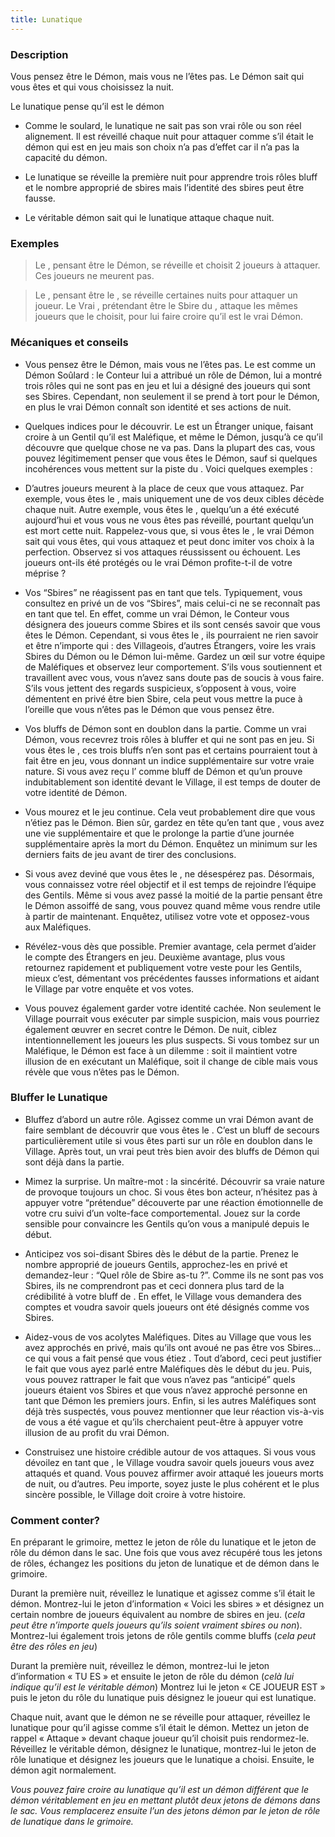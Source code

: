 ```yaml
---
title: Lunatique
---
```



<Role LUNATIQUE header />

### Description

Vous pensez être le Démon, mais vous ne l’êtes pas. Le Démon sait qui vous êtes et qui vous choisissez la nuit.

Le lunatique pense qu’il est le démon

-   Comme le soulard, le lunatique ne sait pas son vrai rôle ou son réel alignement. Il est réveillé chaque nuit pour attaquer comme s’il était le démon qui est en jeu mais son choix n’a pas d’effet car il n’a pas la capacité du démon.

-   Le lunatique se réveille la première nuit pour apprendre trois rôles bluff et le nombre approprié de sbires mais l’identité des sbires peut être fausse.

-   Le véritable démon sait qui le lunatique attaque chaque nuit.

### Exemples

> Le <Role LUNATIQUE />, pensant être le Démon, se réveille et choisit 2 joueurs à attaquer. Ces joueurs ne meurent pas.

> Le <Role LUNATIQUE />, pensant être le <Role ZOMBUUL />, se réveille certaines nuits pour attaquer un joueur. Le Vrai <Role ZOMBUUL />, prétendant être le Sbire du <Role LUNATIQUE />, attaque les mêmes joueurs que le <Role LUNATIQUE /> choisit, pour lui faire croire qu’il est le vrai Démon.

### Mécaniques et conseils

- Vous pensez être le Démon, mais vous ne l’êtes pas. Le <Role LUNATIQUE /> est comme un Démon Soûlard : le Conteur lui a attribué un rôle de Démon, lui a montré trois rôles qui ne sont pas en jeu et lui a désigné des joueurs qui sont ses Sbires. Cependant, non seulement il se prend à tort pour le Démon, en plus le vrai Démon connaît son identité et ses actions de nuit.

- Quelques indices pour le découvrir. Le <Role LUNATIQUE /> est un Étranger unique, faisant croire à un Gentil qu’il est Maléfique, et même le Démon, jusqu’à ce qu’il découvre que quelque chose ne va pas. Dans la plupart des cas, vous pouvez légitimement penser que vous êtes le Démon, sauf si quelques incohérences vous mettent sur la piste du <Role LUNATIQUE />. Voici quelques exemples :

- D’autres joueurs meurent à la place de ceux que vous attaquez. Par exemple, vous êtes le <Role SHABALOTH />, mais uniquement une de vos deux cibles décède chaque nuit. Autre exemple, vous êtes le <Role ZOMBUUL />, quelqu’un a été exécuté aujourd’hui et vous vous ne vous êtes pas réveillé, pourtant quelqu’un est mort cette nuit. Rappelez-vous que, si vous êtes le <Role LUNATIQUE />, le vrai Démon sait qui vous êtes, qui vous attaquez et peut donc imiter vos choix à la perfection. Observez si vos attaques réussissent ou échouent. Les joueurs ont-ils été protégés ou le vrai Démon profite-t-il de votre méprise ?

- Vos “Sbires” ne réagissent pas en tant que tels. Typiquement, vous consultez en privé un de vos “Sbires”, mais celui-ci ne se reconnaît pas en tant que tel. En effet, comme un vrai Démon, le Conteur vous désignera des joueurs comme Sbires et ils sont censés savoir que vous êtes le Démon. Cependant, si vous êtes le <Role LUNATIQUE />, ils pourraient ne rien savoir et être n’importe qui : des Villageois, d’autres Étrangers, voire les vrais Sbires du Démon ou le Démon lui-même. Gardez un œil sur votre équipe de Maléfiques et observez leur comportement. S’ils vous soutiennent et travaillent avec vous, vous n’avez sans doute pas de soucis à vous faire. S’ils vous jettent des regards suspicieux, s’opposent à vous, voire démentent en privé être bien Sbire, cela peut vous mettre la puce à l’oreille que vous n’êtes pas le Démon que vous pensez être.

- Vos bluffs de Démon sont en doublon dans la partie. Comme un vrai Démon, vous recevrez trois rôles à bluffer et qui ne sont pas en jeu. Si vous êtes le <Role LUNATIQUE />, ces trois bluffs n’en sont pas et certains pourraient tout à fait être en jeu, vous donnant un indice supplémentaire sur votre vraie nature. Si vous avez reçu l’<Role HERBORISTE /> comme bluff de Démon et qu’un <Role HERBORISTE /> prouve indubitablement son identité devant le Village, il est temps de douter de votre identité de Démon.

- Vous mourez et le jeu continue. Cela veut probablement dire que vous n’étiez pas le Démon. Bien sûr, gardez en tête qu’en tant que <Role ZOMBUUL />, vous avez une vie supplémentaire et que le <Role CONSPIRATEUR /> prolonge la partie d’une journée supplémentaire après la mort du Démon. Enquêtez un minimum sur les derniers faits de jeu avant de tirer des conclusions.

- Si vous avez deviné que vous êtes le <Role LUNATIQUE />, ne désespérez pas. Désormais, vous connaissez votre réel objectif et il est temps de rejoindre l’équipe des Gentils. Même si vous avez passé la moitié de la partie pensant être le Démon assoiffé de sang, vous pouvez quand même vous rendre utile à partir de maintenant. Enquêtez, utilisez votre vote et opposez-vous aux Maléfiques.

- Révélez-vous dès que possible. Premier avantage, cela permet d’aider le compte des Étrangers en jeu. Deuxième avantage, plus vous retournez rapidement et publiquement votre veste pour les Gentils, mieux c’est, démentant vos précédentes fausses informations et aidant le Village par votre enquête et vos votes.

- Vous pouvez également garder votre identité cachée. Non seulement le Village pourrait vous exécuter par simple suspicion, mais vous pourriez également œuvrer en secret contre le Démon. De nuit, ciblez intentionnellement les joueurs les plus suspects. Si vous tombez sur un Maléfique, le Démon est face à un dilemme : soit il maintient votre illusion de <Role LUNATIQUE /> en exécutant un Maléfique, soit il change de cible mais vous révèle que vous n’êtes pas le Démon.

### Bluffer le Lunatique

- Bluffez d’abord un autre rôle. Agissez comme un vrai Démon avant de faire semblant de découvrir que vous êtes le <Role LUNATIQUE />. C’est un bluff de secours particulièrement utile si vous êtes parti sur un rôle en doublon dans le Village. Après tout, un vrai <Role LUNATIQUE /> peut très bien avoir des bluffs de Démon qui sont déjà dans la partie.

- Mimez la surprise. Un maître-mot : la sincérité. Découvrir sa vraie nature de <Role LUNATIQUE /> provoque toujours un choc. Si vous êtes bon acteur, n’hésitez pas à appuyer votre “prétendue” découverte par une réaction émotionnelle de votre cru suivi d’un volte-face comportemental. Jouez sur la corde sensible pour convaincre les Gentils qu’on vous a manipulé depuis le début.

- Anticipez vos soi-disant Sbires dès le début de la partie. Prenez le nombre approprié de joueurs Gentils, approchez-les en privé et demandez-leur : “Quel rôle de Sbire as-tu ?”. Comme ils ne sont pas vos Sbires, ils ne comprendront pas et ceci donnera plus tard de la crédibilité à votre bluff de <Role LUNATIQUE />. En effet, le Village vous demandera des comptes et voudra savoir quels joueurs ont été désignés comme vos Sbires.

- Aidez-vous de vos acolytes Maléfiques. Dites au Village que vous les avez approchés en privé, mais qu’ils ont avoué ne pas être vos Sbires… ce qui vous a fait pensé que vous étiez <Role LUNATIQUE />. Tout d’abord, ceci peut justifier le fait que vous ayez parlé entre Maléfiques dès le début du jeu. Puis, vous pouvez rattraper le fait que vous n’avez pas “anticipé” quels joueurs étaient vos Sbires et que vous n’avez approché personne en tant que Démon les premiers jours. Enfin, si les autres Maléfiques sont déjà très suspectés, vous pouvez mentionner que leur réaction vis-à-vis de vous a été vague et qu’ils cherchaient peut-être à appuyer votre illusion de <Role LUNATIQUE /> au profit du vrai Démon.

- Construisez une histoire crédible autour de vos attaques. Si vous vous dévoilez en tant que <Role LUNATIQUE />, le Village voudra savoir quels joueurs vous avez attaqués et quand. Vous pouvez affirmer avoir attaqué les joueurs morts de nuit, ou d’autres. Peu importe, soyez juste le plus cohérent et le plus sincère possible, le Village doit croire à votre histoire.

### Comment conter? 

En préparant le grimoire, mettez le jeton de rôle du lunatique et le jeton de rôle du démon dans le sac. Une fois que vous avez récupéré tous les jetons de rôles, échangez les positions du jeton de lunatique et de démon dans le grimoire.

Durant la première nuit, réveillez le lunatique et agissez comme s’il était le démon. Montrez-lui le jeton d’information « Voici les sbires » et désignez un certain nombre de joueurs équivalent au nombre de sbires en jeu. (_cela peut être n’importe quels joueurs qu’ils soient vraiment sbires ou non_). Montrez-lui également trois jetons de rôle gentils comme bluffs (_cela peut être des rôles en jeu_)

Durant la première nuit, réveillez le démon, montrez-lui le jeton d’information « TU ES » et ensuite le jeton de rôle du démon (_celà lui indique qu’il est le véritable démon_) Montrez lui le jeton « CE JOUEUR EST » puis le jeton du rôle du lunatique puis désignez le joueur qui est lunatique.

Chaque nuit, avant que le démon ne se réveille pour attaquer, réveillez le lunatique pour qu’il agisse comme s’il était le démon. Mettez un jeton de rappel « Attaque » devant chaque joueur qu’il choisit puis rendormez-le. Réveillez le véritable démon, désignez le lunatique, montrez-lui le jeton de rôle lunatique et désignez les joueurs que le lunatique a choisi. Ensuite, le démon agit normalement. 

_Vous pouvez faire croire au lunatique qu’il est un démon différent que le démon véritablement en jeu en mettant plutôt deux jetons de démons dans le sac. Vous remplacerez ensuite l’un des jetons démon par le jeton de rôle de lunatique dans le grimoire._